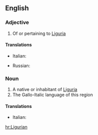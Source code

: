 ==English==

===Adjective===
{{en-adj}}

# Of or pertaining to [[Liguria]]

====Translations====
{{trans-top|Of or pertaining to Liguria}}
* Italian: {{t+|it|ligure}}
{{trans-mid}}
* Russian: {{t|ru|лигурский|sc=Cyrl}}
{{trans-bottom}}

===Noun===
{{en-noun}}

# A native or inhabitant of [[Liguria]]
# The Gallo-Italic language of this region

====Translations====
{{trans-top|native or inhabitant}}
* Italian: {{t+|it|ligure|m|f}}
{{trans-mid}}
{{trans-bottom}}

[[hr:Ligurian]]
